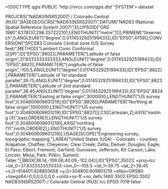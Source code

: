 <!DOCTYPE qgis PUBLIC 'http://mrcc.com/qgis.dtd' 'SYSTEM'>
<qgis version="3.32.1-Lima">
  <identifier></identifier>
  <parentidentifier></parentidentifier>
  <language></language>
  <type>dataset</type>
  <title></title>
  <abstract></abstract>
  <links/>
  <dates/>
  <fees></fees>
  <encoding></encoding>
  <crs>
    <spatialrefsys nativeFormat="Wkt">
      <wkt>PROJCRS["NAD83(NSRS2007) / Colorado Central (ftUS)",BASEGEOGCRS["NAD83(NSRS2007)",DATUM["NAD83 (National Spatial Reference System 2007)",ELLIPSOID["GRS 1980",6378137,298.257222101,LENGTHUNIT["metre",1]]],PRIMEM["Greenwich",0,ANGLEUNIT["degree",0.0174532925199433]],ID["EPSG",4759]],CONVERSION["SPCS83 Colorado Central zone (US Survey feet)",METHOD["Lambert Conic Conformal (2SP)",ID["EPSG",9802]],PARAMETER["Latitude of false origin",37.8333333333333,ANGLEUNIT["degree",0.0174532925199433],ID["EPSG",8821]],PARAMETER["Longitude of false origin",-105.5,ANGLEUNIT["degree",0.0174532925199433],ID["EPSG",8822]],PARAMETER["Latitude of 1st standard parallel",39.75,ANGLEUNIT["degree",0.0174532925199433],ID["EPSG",8823]],PARAMETER["Latitude of 2nd standard parallel",38.45,ANGLEUNIT["degree",0.0174532925199433],ID["EPSG",8824]],PARAMETER["Easting at false origin",3000000,LENGTHUNIT["US survey foot",0.304800609601219],ID["EPSG",8826]],PARAMETER["Northing at false origin",1000000,LENGTHUNIT["US survey foot",0.304800609601219],ID["EPSG",8827]]],CS[Cartesian,2],AXIS["easting (X)",east,ORDER[1],LENGTHUNIT["US survey foot",0.304800609601219]],AXIS["northing (Y)",north,ORDER[2],LENGTHUNIT["US survey foot",0.304800609601219]],USAGE[SCOPE["Engineering survey, topographic mapping."],AREA["United States (USA) - Colorado - counties Arapahoe; Chaffee; Cheyenne; Clear Creek; Delta; Denver; Douglas; Eagle; El Paso; Elbert; Fremont; Garfield; Gunnison; Jefferson; Kit Carson; Lake; Lincoln; Mesa; Park; Pitkin; Summit; Teller."],BBOX[38.14,-109.06,40.09,-102.04]],ID["EPSG",3502]]</wkt>
      <proj4>+proj=lcc +lat_0=37.8333333333333 +lon_0=-105.5 +lat_1=39.75 +lat_2=38.45 +x_0=914401.828803658 +y_0=304800.609601219 +ellps=GRS80 +towgs84=0,0,0,0,0,0,0 +units=us-ft +no_defs</proj4>
      <srsid>1460</srsid>
      <srid>3502</srid>
      <authid>EPSG:3502</authid>
      <description>NAD83(NSRS2007) / Colorado Central (ftUS)</description>
      <projectionacronym>lcc</projectionacronym>
      <ellipsoidacronym>EPSG:7019</ellipsoidacronym>
      <geographicflag>false</geographicflag>
    </spatialrefsys>
  </crs>
  <extent/>
</qgis>
